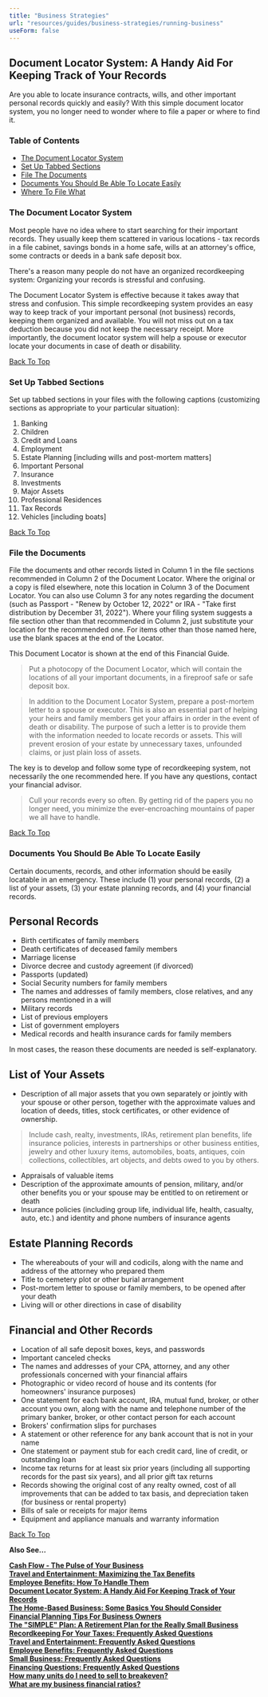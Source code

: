 ```yaml
---
title: "Business Strategies"
url: "resources/guides/business-strategies/running-business"
useForm: false
---
```



Document Locator System: A Handy Aid For Keeping Track of Your Records
----------------------------------------------------------------------

Are you able to locate insurance contracts, wills, and other important personal records quickly and easily? With this simple document locator system, you no longer need to wonder where to file a paper or where to find it.

### Table of Contents

*   [The Document Locator System](#1)
*   [Set Up Tabbed Sections](#2)
*   [File The Documents](#3)
*   [Documents You Should Be Able To Locate Easily](#4)
*   [Where To File What](#5)

### The Document Locator System

Most people have no idea where to start searching for their important records. They usually keep them scattered in various locations - tax records in a file cabinet, savings bonds in a home safe, wills at an attorney's office, some contracts or deeds in a bank safe deposit box.

There's a reason many people do not have an organized recordkeeping system: Organizing your records is stressful and confusing.

The Document Locator System is effective because it takes away that stress and confusion. This simple recordkeeping system provides an easy way to keep track of your important personal (not business) records, keeping them organized and available. You will not miss out on a tax deduction because you did not keep the necessary receipt. More importantly, the document locator system will help a spouse or executor locate your documents in case of death or disability.

[Back To Top](#top)

### Set Up Tabbed Sections

Set up tabbed sections in your files with the following captions (customizing sections as appropriate to your particular situation):

1.  Banking
2.  Children
3.  Credit and Loans
4.  Employment
5.  Estate Planning \[including wills and post-mortem matters\]
6.  Important Personal
7.  Insurance
8.  Investments
9.  Major Assets
10.  Professional Residences
11.  Tax Records
12.  Vehicles \[including boats\]

[Back To Top](#top)

### File the Documents

File the documents and other records listed in Column 1 in the file sections recommended in Column 2 of the Document Locator. Where the original or a copy is filed elsewhere, note this location in Column 3 of the Document Locator. You can also use Column 3 for any notes regarding the document (such as Passport - "Renew by October 12, 2022" or IRA - "Take first distribution by December 31, 2022"). Where your filing system suggests a file section other than that recommended in Column 2, just substitute your location for the recommended one. For items other than those named here, use the blank spaces at the end of the Locator.

This Document Locator is shown at the end of this Financial Guide.

> Put a photocopy of the Document Locator, which will contain the locations of all your important documents, in a fireproof safe or safe deposit box.

> In addition to the Document Locator System, prepare a post-mortem letter to a spouse or executor. This is also an essential part of helping your heirs and family members get your affairs in order in the event of death or disability. The purpose of such a letter is to provide them with the information needed to locate records or assets. This will prevent erosion of your estate by unnecessary taxes, unfounded claims, or just plain loss of assets.

The key is to develop and follow some type of recordkeeping system, not necessarily the one recommended here. If you have any questions, contact your financial advisor.

> Cull your records every so often. By getting rid of the papers you no longer need, you minimize the ever-encroaching mountains of paper we all have to handle.

[Back To Top](#top)

### Documents You Should Be Able To Locate Easily

Certain documents, records, and other information should be easily locatable in an emergency. These include (1) your personal records, (2) a list of your assets, (3) your estate planning records, and (4) your financial records.

Personal Records
----------------

*   Birth certificates of family members
*   Death certificates of deceased family members
*   Marriage license
*   Divorce decree and custody agreement (if divorced)
*   Passports (updated)
*   Social Security numbers for family members
*   The names and addresses of family members, close relatives, and any persons mentioned in a will
*   Military records
*   List of previous employers
*   List of government employers
*   Medical records and health insurance cards for family members

In most cases, the reason these documents are needed is self-explanatory.

List of Your Assets
-------------------

*   Description of all major assets that you own separately or jointly with your spouse or other person, together with the approximate values and location of deeds, titles, stock certificates, or other evidence of ownership.

> Include cash, realty, investments, IRAs, retirement plan benefits, life insurance policies, interests in partnerships or other business entities, jewelry and other luxury items, automobiles, boats, antiques, coin collections, collectibles, art objects, and debts owed to you by others.

*   Appraisals of valuable items
*   Description of the approximate amounts of pension, military, and/or other benefits you or your spouse may be entitled to on retirement or death
*   Insurance policies (including group life, individual life, health, casualty, auto, etc.) and identity and phone numbers of insurance agents

Estate Planning Records
-----------------------

*   The whereabouts of your will and codicils, along with the name and address of the attorney who prepared them
*   Title to cemetery plot or other burial arrangement
*   Post-mortem letter to spouse or family members, to be opened after your death
*   Living will or other directions in case of disability

Financial and Other Records
---------------------------

*   Location of all safe deposit boxes, keys, and passwords
*   Important canceled checks
*   The names and addresses of your CPA, attorney, and any other professionals concerned with your financial affairs
*   Photographic or video record of house and its contents (for homeowners' insurance purposes)
*   One statement for each bank account, IRA, mutual fund, broker, or other account you own, along with the name and telephone number of the primary banker, broker, or other contact person for each account
*   Brokers' confirmation slips for purchases
*   A statement or other reference for any bank account that is not in your name
*   One statement or payment stub for each credit card, line of credit, or outstanding loan
*   Income tax returns for at least six prior years (including all supporting records for the past six years), and all prior gift tax returns
*   Records showing the original cost of any realty owned, cost of all improvements that can be added to tax basis, and depreciation taken (for business or rental property)
*   Bills of sale or receipts for major items
*   Equipment and appliance manuals and warranty information


[Back To Top](#top)

**Also See...**

[**Cash Flow - The Pulse of Your Business**](/resources/guides/business-strategies/cash-flow-fg)  
[**Travel and Entertainment: Maximizing the Tax Benefits**](/resources/guides/business-strategies/travel-entertainment-fg)  
[**Employee Benefits: How To Handle Them**](/resources/guides/business-strategies/employee-benefits-fg)  
[**Document Locator System: A Handy Aid For Keeping Track of Your Records**](/resources/guides/business-strategies/document-locator-system-fg)  
[**The Home-Based Business: Some Basics You Should Consider**](/resources/guides/business-strategies/home-based-business-fg)  
[**Financial Planning Tips For Business Owners**](/resources/guides/business-strategies/financial-planning-fg)  
[**The "SIMPLE" Plan: A Retirement Plan for the Really Small Business**](/resources/guides/business-strategies/simple-plan-fg)   
[**Recordkeeping For Your Taxes: Frequently Asked Questions**](/resources/guides/frequently-asked-questions/recordkeeping-taxes-faq)  
[**Travel and Entertainment: Frequently Asked Questions**](/resources/guides/tax-strategies-individuals/travel-entertainment-faq)  
[**Employee Benefits: Frequently Asked Questions**](/resources/guides/frequently-asked-questions/employee-benefits-faq)  
[**Small Business: Frequently Asked Questions**](/resources/guides/frequently-asked-questions/small-business-faq)  
[**Financing Questions: Frequently Asked Questions**](/resources/guides/frequently-asked-questions/financing-questions-faq)  
[**How many units do I need to sell to breakeven?**](http://www.calcxml.com/calculators/breakeven-analysis?skn=481-fg)  
[**What are my business financial ratios?**](http://www.calcxml.com/calculators/financial-ratio-analysis?skn=481-fg)  

